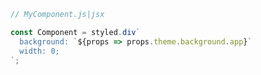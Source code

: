```js
// MyComponent.js|jsx

const Component = styled.div`
  background: `${props => props.theme.background.app}`
  width: 0;
`;
```
